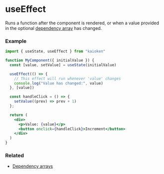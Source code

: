 
# useEffect

Runs a function after the component is rendered, or 
when a value provided in the optional 
<a href="/docs/hooks/dependency-arrays">dependency array</a>
has changed.

### Example
```jsx
import { useState, useEffect } from "kaioken"

function MyComponent({ initialValue }) {
  const [value, setValue] = useState(initialValue)

  useEffect(() => {
    // This effect will run whenever 'value' changes
    console.log("Value has changed:", value)
  }, [value])

  const handleClick = () => {
    setValue((prev) => prev + 1)
  };

  return (
    <div>
      <p>Value: {value}</p>
      <button onclick={handleClick}>Increment</button>
    </div>
  )
}
```
### Related
<ul>
  <li><a href="/docs/hooks/dependency-arrays">Dependency arrays</a></li>
</ul>